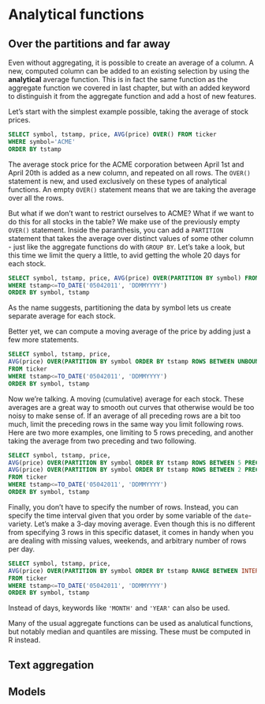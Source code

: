 
# Analytical functions

## Over the partitions and far away {#windows}

Even without aggregating, it is possible to create an average of a column. A new, computed column can be added to an existing selection by using the **analytical** average function. This is in fact the same function as the aggregate function we covered in last chapter, but with an added keyword to distinguish it from the aggregate function and add a host of new features.

Let's start with the simplest example possible, taking the average of stock prices.

```sql
SELECT symbol, tstamp, price, AVG(price) OVER() FROM ticker
WHERE symbol='ACME'
ORDER BY tstamp
```

The average stock price for the ACME corporation between April 1st and April 20th is added as a new column, and repeated on all rows. The `OVER()` statement is new, and used exclusively on these types of analytical functions. An empty `OVER()` statement means that we are taking the average over all the rows.

But what if we don't want to restrict ourselves to ACME? What if we want to do this for all stocks in the table? We make use of the previously empty `OVER()` statement. Inside the paranthesis, you can add a `PARTITION` statement that takes the average over distinct values of some other column - just like the aggregate functions do with `GROUP BY`. Let's take a look, but this time we limit the query a little, to avid getting the whole 20 days for each stock.

```sql
SELECT symbol, tstamp, price, AVG(price) OVER(PARTITION BY symbol) FROM ticker
WHERE tstamp<=TO_DATE('05042011', 'DDMMYYYY')
ORDER BY symbol, tstamp
```

As the name suggests, partitioning the data by symbol lets us create separate average for each stock.

Better yet, we can compute a moving average of the price by adding just a few more statements.

```sql
SELECT symbol, tstamp, price, 
AVG(price) OVER(PARTITION BY symbol ORDER BY tstamp ROWS BETWEEN UNBOUNDED PRECEDING AND CURRENT ROW ) AS moving_avg
FROM ticker
WHERE tstamp<=TO_DATE('05042011', 'DDMMYYYY')
ORDER BY symbol, tstamp
```

Now we're talking. A moving (cumulative) average for each stock. These averages are a great way to smooth out curves that otherwise would be too noisy to make sense of. If an average of all preceding rows are a bit too much, limit the preceding rows in the same way you limit following rows. Here are two more examples, one limiting to 5 rows preceding, and another taking the average from two preceding and two following.

```sql
SELECT symbol, tstamp, price, 
AVG(price) OVER(PARTITION BY symbol ORDER BY tstamp ROWS BETWEEN 5 PRECEDING AND CURRENT ROW ) AS moving_avg_1,
AVG(price) OVER(PARTITION BY symbol ORDER BY tstamp ROWS BETWEEN 2 PRECEDING AND 2 FOLLOWING ) AS moving_avg_2
FROM ticker
WHERE tstamp<=TO_DATE('05042011', 'DDMMYYYY')
ORDER BY symbol, tstamp
```

Finally, you don't have to specify the number of rows. Instead, you can specify the time interval given that you order by some variable of the `date`-variety. Let's make a 3-day moving average. Even though this is no different from specifying 3 rows in this specific dataset, it comes in handy when you are dealing with missing values, weekends, and arbitrary number of rows per day.

```sql
SELECT symbol, tstamp, price, 
AVG(price) OVER(PARTITION BY symbol ORDER BY tstamp RANGE BETWEEN INTERVAL '3' DAY PRECEDING AND CURRENT ROW ) AS moving_avg_1
FROM ticker
WHERE tstamp<=TO_DATE('05042011', 'DDMMYYYY')
ORDER BY symbol, tstamp
```

Instead of days, keywords like `'MONTH'` and `'YEAR'` can also be used.

Many of the usual aggregate functions can be used as analutical functions, but notably median and quantiles are missing. These must be computed in R instead.


## Text aggregation



## Models
